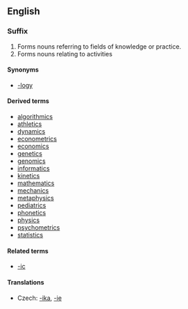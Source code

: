 {{also|ICS}}
==English==

===Suffix===
{{infl|en|suffix|cat=suffixes|sort=ics}}

# Forms nouns referring to fields of knowledge or practice.
# Forms nouns relating to activities

====Synonyms====
* {{sense|study, field of knowlegde}} [[-logy]]

====Derived terms====
* [[algorithmics]]
* [[athletics]]
* [[dynamics]]
* [[econometrics]]
* [[economics]]
* [[genetics]]
* [[genomics]]
* [[informatics]]
* [[kinetics]]
* [[mathematics]]
* [[mechanics]]
* [[metaphysics]]
* [[pediatrics]]
* [[phonetics]]
* [[physics]]
* [[psychometrics]]
* [[statistics]]

====Related terms====
* [[-ic]]

====Translations====
{{trans-top|fields of knowledge or practice}}
* Czech: [[-ika]], [[-ie]]
{{trans-mid}}
{{trans-bottom}}